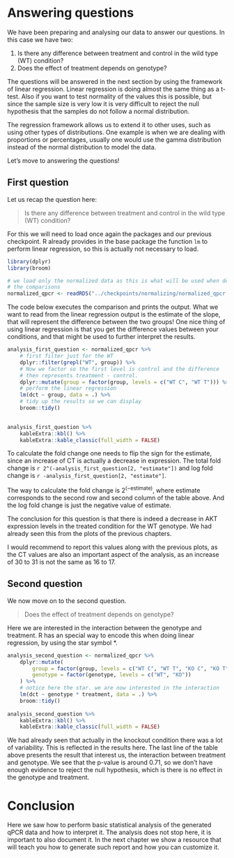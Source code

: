 # Answering questions

We have been preparing and analysing our data to answer our questions. In
this case we have two: 

1. Is there any difference between treatment and control in the wild type (WT)
condition?
2. Does the effect of treatment depends on genotype? 

The questions will be answered in the next section by using the framework
of linear regression. Linear regression is doing almost the same thing
as a t-test. Also if you want to test normality of the
values this is possible, but since the sample size is very low it is 
very difficult to reject the null hypothesis that the samples do not 
follow a normal distribution. 

The regression framework allows us to extend it to other uses, such as 
using other types of distributions. One example is when we are dealing
with proportions or percentages, usually one would use the 
gamma distribution instead of the normal distribution to model
the data. 

Let's move to answering the questions! 

## First question

Let us recap the question here:

> Is there any difference between treatment and control in the wild type (WT)
condition?

For this we will need to load once again the packages and our previous
checkpoint. R already provides in the base package the function `lm` 
to perform linear regression, so this is actually not necessary to load.

```r
library(dplyr)
library(broom)

# we load only the normalized data as this is what will be used when doing
# the comparisons
normalized_qpcr <- readRDS("../checkpoints/normalizing/normalized_qpcr.rds")
```

The code below executes the comparison and prints the output. What we want
to read from the linear regression output is the estimate of the 
slope, that will represent the difference between the two groups! One nice
thing of using linear regression is that you get the difference values between
your conditions, and that might be used to further interpret the results.

```r
analysis_first_question <- normalized_qpcr %>% 
    # first filter just for the WT
    dplyr::filter(grepl("WT", group)) %>%
    # Now we factor so the first level is control and the difference
    # then represents treatment - control.
    dplyr::mutate(group = factor(group, levels = c("WT C", "WT T"))) %>%
    # perform the linear regression
    lm(dct ~ group, data = .) %>%
    # tidy up the results so we can display
    broom::tidy()
    

analysis_first_question %>% 
    kableExtra::kbl() %>%
    kableExtra::kable_classic(full_width = FALSE)
```

To calculate the fold change one needs to flip the sign for the 
estimate, since an increase of CT is actually a decrease in expression.
The total fold change is `r 2^(-analysis_first_question[2, "estimate"])` and
log fold change is `r -analysis_first_question[2, "estimate"]`.

The way to calculate the fold change is $2^{(-\text{estimate})}$, where
$\text{estimate}$ corresponds to the second row and second column of the 
table above. And the log fold change is just the negative value of 
$\text{estimate}$. 

The conclusion for this question is that there is indeed a decrease in
AKT expression levels in the treated condition for the WT genotype. We had
already seen this from the plots of the previous chapters.

I would recommend to report this values along with the previous plots,
as the CT values are also an important aspect of the analysis, as an
increase of 30 to 31 is not the same as 16 to 17. 

## Second question

We now move on to the second question.

> Does the effect of treatment depends on genotype? 

Here we are interested in the interaction between the genotype and treatment.
R has an special way to encode this when doing linear regression, by using
the star symbol \*. 

```r
analysis_second_question <- normalized_qpcr %>% 
    dplyr::mutate(
        group = factor(group, levels = c("WT C", "WT T", "KO C", "KO T")),
        genotype = factor(genotype, levels = c("WT", "KO"))
    ) %>%
    # notice here the star. we are now interested in the interaction
    lm(dct ~ genotype * treatment, data = .) %>%
    broom::tidy()
    
analysis_second_question %>% 
    kableExtra::kbl() %>%
    kableExtra::kable_classic(full_width = FALSE)
```

We had already seen that actually in the knockout condition there was
a lot of variability. This is reflected in the results here. The last line
of the table above presents the result that interest us, the interaction
between treatment and genotype. We see that the p-value is around 0.71,
so we don't have enough evidence to reject the null hypothesis, which is 
there is no effect in the genotype and treatment. 

# Conclusion

Here we saw how to perform basic statistical analysis of the generated
qPCR data and how to interpret it. The analysis does not stop here,
it is important to also document it. In the next chapter we show a
resource that will teach you how to generate such report and how
you can customize it.
